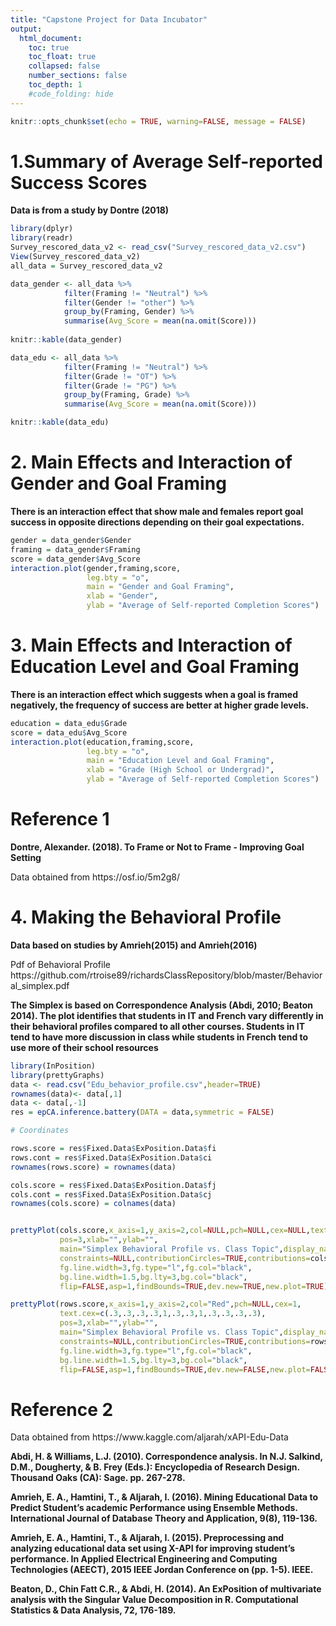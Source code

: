 ```yaml
---
title: "Capstone Project for Data Incubator"
output:
  html_document:
    toc: true
    toc_float: true
    collapsed: false
    number_sections: false
    toc_depth: 1
    #code_folding: hide
---
```

```r
knitr::opts_chunk$set(echo = TRUE, warning=FALSE, message = FALSE)
```

# 1.Summary of Average Self-reported Success Scores
**Data is from a study by Dontre (2018)**

```r
library(dplyr)
library(readr)
Survey_rescored_data_v2 <- read_csv("Survey_rescored_data_v2.csv")
View(Survey_rescored_data_v2)
all_data = Survey_rescored_data_v2

data_gender <- all_data %>%
            filter(Framing != "Neutral") %>%
            filter(Gender != "other") %>%
            group_by(Framing, Gender) %>%
            summarise(Avg_Score = mean(na.omit(Score)))
            
knitr::kable(data_gender)
```

```r
data_edu <- all_data %>%
            filter(Framing != "Neutral") %>%
            filter(Grade != "OT") %>%
            filter(Grade != "PG") %>%
            group_by(Framing, Grade) %>%
            summarise(Avg_Score = mean(na.omit(Score)))

knitr::kable(data_edu)
```

# 2. Main Effects and Interaction of Gender and Goal Framing
**There is an interaction effect that show male and females report goal success in opposite directions depending on their goal expectations.**

```r
gender = data_gender$Gender
framing = data_gender$Framing
score = data_gender$Avg_Score
interaction.plot(gender,framing,score,
                 leg.bty = "o",
                 main = "Gender and Goal Framing",
                 xlab = "Gender",
                 ylab = "Average of Self-reported Completion Scores")
```

# 3. Main Effects and Interaction of Education Level and Goal Framing
**There is an interaction effect which suggests when a goal is framed negatively, the frequency of success are better at higher grade levels.**

```r
education = data_edu$Grade
score = data_edu$Avg_Score
interaction.plot(education,framing,score,
                 leg.bty = "o",
                 main = "Education Level and Goal Framing",
                 xlab = "Grade (High School or Undergrad)",
                 ylab = "Average of Self-reported Completion Scores")
```

# Reference 1
**Dontre, Alexander. (2018). To Frame or Not to Frame - Improving Goal Setting**

Data obtained from https://osf.io/5m2g8/

# 4. Making the Behavioral Profile
**Data based on studies by Amrieh(2015) and Amrieh(2016)**

Pdf of Behavioral Profile https://github.com/rtroise89/richardsClassRepository/blob/master/Behavioral_simplex.pdf

**The Simplex is based on Correspondence Analysis (Abdi, 2010; Beaton 2014). The plot identifies that students in IT and French vary differently in their behavioral profiles compared to all other courses. Students in IT tend to have more discussion in class while students in French tend to use more of their school resources** 

```r
library(InPosition)
library(prettyGraphs)
data <- read.csv("Edu_behavior_profile.csv",header=TRUE)
rownames(data)<- data[,1]
data <- data[,-1]
res = epCA.inference.battery(DATA = data,symmetric = FALSE)

# Coordinates

rows.score = res$Fixed.Data$ExPosition.Data$fi
rows.cont = res$Fixed.Data$ExPosition.Data$ci
rownames(rows.score) = rownames(data)

cols.score = res$Fixed.Data$ExPosition.Data$fj
cols.cont = res$Fixed.Data$ExPosition.Data$cj
rownames(cols.score) = colnames(data)


prettyPlot(cols.score,x_axis=1,y_axis=2,col=NULL,pch=NULL,cex=NULL,text.cex=0.4,
           pos=3,xlab="",ylab="",
           main="Simplex Behavioral Profile vs. Class Topic",display_names=TRUE,display_points=TRUE,
           constraints=NULL,contributionCircles=TRUE,contributions=cols.cont,axes=TRUE,
           fg.line.width=3,fg.type="l",fg.col="black",
           bg.line.width=1.5,bg.lty=3,bg.col="black",
           flip=FALSE,asp=1,findBounds=TRUE,dev.new=TRUE,new.plot=TRUE)

prettyPlot(rows.score,x_axis=1,y_axis=2,col="Red",pch=NULL,cex=1,
           text.cex=c(.3,.3,.3,.3,1,.3,.3,1,.3,.3,.3,.3),
           pos=3,xlab="",ylab="",
           main="Simplex Behavioral Profile vs. Class Topic",display_names=TRUE,display_points=TRUE,
           constraints=NULL,contributionCircles=TRUE,contributions=rows.cont,axes=TRUE,
           fg.line.width=3,fg.type="l",fg.col="black",
           bg.line.width=1.5,bg.lty=3,bg.col="black",
           flip=FALSE,asp=1,findBounds=TRUE,dev.new=FALSE,new.plot=FALSE)
```

# Reference 2
Data obtained from https://www.kaggle.com/aljarah/xAPI-Edu-Data

**Abdi, H. & Williams, L.J. (2010). Correspondence analysis. In N.J. Salkind, D.M., Dougherty, & B. Frey (Eds.): Encyclopedia of Research Design. Thousand Oaks (CA): Sage. pp. 267-278.** 

**Amrieh, E. A., Hamtini, T., & Aljarah, I. (2016). Mining Educational Data to Predict Student’s academic Performance using Ensemble Methods. International Journal of Database Theory and Application, 9(8), 119-136.**

**Amrieh, E. A., Hamtini, T., & Aljarah, I. (2015). Preprocessing and analyzing educational data set using X-API for improving student's performance. In Applied Electrical Engineering and Computing Technologies (AEECT), 2015 IEEE Jordan Conference on (pp. 1-5). IEEE.**

**Beaton, D., Chin Fatt C.R., & Abdi, H. (2014). An ExPosition of multivariate analysis with the Singular Value Decomposition in R. Computational Statistics & Data Analysis, 72, 176-189.**